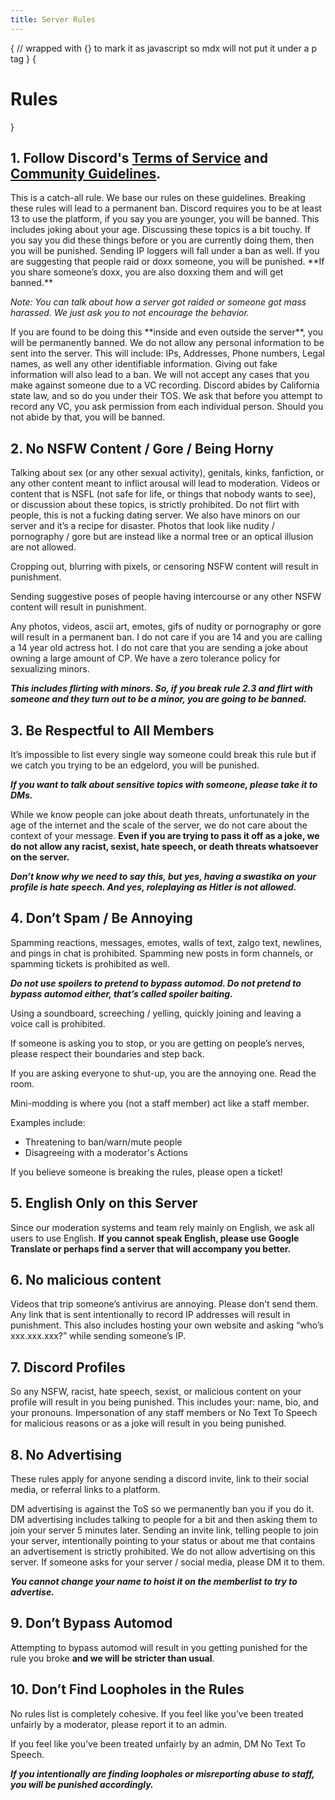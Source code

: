 ```yaml
---
title: Server Rules
---
```



{
// wrapped with {} to mark it as javascript so mdx will not put it under a p tag
}
{<h1 className="text-center text-4xl tracking-tighter font-extrabold md:text-5xl mt-8">Rules</h1>}

## 1. Follow Discord's [Terms of Service](https://discord.com/terms) and [Community Guidelines](https://discord.com/guidelines).
<Callout type="warning" emoji="⚠️">
    This is a catch-all rule. We base our rules on these guidelines. Breaking these rules will lead to a permanent ban.
</Callout>

<ChevronMenu title="1.1. You must be at least 13 years old to be on Discord" openstate={false}>
Discord requires you to be at least 13 to use the platform, if you say you are younger, you will be banned. This includes joking about your age.
</ChevronMenu>

<ChevronMenu title="1.2. Don’t use self-bots, nitro snipers, auto changing statuses, API exploits, or do anything that harms Discord’s servers" openstate={false}>
Discussing these topics is a bit touchy. If you say you did these things before or you are currently doing them, then you will be punished.

<Callout type="info" emoji="ℹ️">
    Sending IP loggers will fall under a ban as well.
</Callout>
</ChevronMenu>

<ChevronMenu title="1.3. Don’t execute or joke about organizing raids or doxxes" openstate={false}>
If you are suggesting that people raid or doxx someone, you will be punished.
**If you share someone’s doxx, you are also doxxing them and will get banned.**

_Note: You can talk about how a server got raided or someone got mass harassed. We just ask you to not encourage the behavior._
</ChevronMenu>

<ChevronMenu title="1.4. Don’t use Discord to scam or send malware / viruses" openstate={false}>
If you are found to be doing this **inside and even outside the server**, you will be permanently banned.
</ChevronMenu>

<ChevronMenu title="1.5 Do not leak private information" openstate={false}>
We do not allow any personal information to be sent into the server. This will include: IPs, Addresses, Phone numbers, Legal names, as well any other identifiable information.

<Callout type="info" emoji="ℹ️">
    Giving out fake information will also lead to a ban.
</Callout>
</ChevronMenu>

<ChevronMenu title="1.6 Recording VCs is not tolerated" openstate={false}>
We will not accept any cases that you make against someone due to a VC recording. Discord abides by California state law, and so do you under their TOS.
We ask that before you attempt to record any VC, you ask permission from each individual person. Should you not abide by that, you will be banned.
</ChevronMenu>

## 2. No NSFW Content / Gore / Being Horny

<ChevronMenu title="2.1. Don’t talk about NSFW content" openstate={false}>
Talking about sex (or any other sexual activity), genitals, kinks, fanfiction, 
or any other content meant to inflict arousal will lead to moderation.
</ChevronMenu>

<ChevronMenu title="2.2. No NSFL or gore content" openstate={false}>
Videos or content that is NSFL (not safe for life, or things that nobody wants to see), or discussion about these topics, is strictly prohibited.
</ChevronMenu>

<ChevronMenu title="2.3. Don’t e-date or try to flirt with someone" openstate={false}>
Do not flirt with people, this is not a fucking dating server.
We also have minors on our server and it’s a recipe for disaster.
</ChevronMenu>

<ChevronMenu title="2.4. Don’t send any bait or cropped or suggestive NSFW content" openstate={false}>
Photos that look like nudity / pornography / gore but are instead like a normal tree or an optical illusion are not allowed.

Cropping out, blurring with pixels, or censoring NSFW content will result in punishment.

Sending suggestive poses of people having intercourse or any other NSFW content will result in punishment.
</ChevronMenu>

<ChevronMenu title="2.5. Don’t send any form of pornography or nudity, or gore" openstate={false}>
Any photos, videos, ascii art, emotes, gifs of nudity or pornography or gore will result in a permanent ban.
</ChevronMenu>

<ChevronMenu title="2.6. Don’t sexualize minors or joke about it" openstate={false}>
I do not care if you are 14 and you are calling a 14 year old actress hot.
I do not care that you are sending a joke about owning a large amount of CP.
We have a zero tolerance policy for sexualizing minors.

**_This includes flirting with minors. So, if you break rule 2.3 and flirt with someone and they turn out to be a minor, you are going to be banned._**
</ChevronMenu>

## 3. Be Respectful to All Members

<ChevronMenu title="3.1. Don’t troll, be toxic, cause arguments, or be rude to members" openstate={false}>

It’s impossible to list every single way someone could break this rule but if we catch you trying to be an edgelord, you will be punished.

**_If you want to talk about sensitive topics with someone, please take it to DMs._**
</ChevronMenu>

<ChevronMenu title="3.2 Don’t be racist, sexist, send death threats, or engage in hate speech" openstate={false}>

While we know people can joke about death threats, unfortunately in the age of the internet and the scale of the server, we do not care about the context of your message.
**Even if you are trying to pass it off as a joke, we do not allow any racist, sexist, hate speech, or death threats whatsoever on the server.**

**_Don’t know why we need to say this, but yes, having a swastika on your profile is hate speech. And yes, roleplaying as Hitler is not allowed._**
</ChevronMenu>

## 4. Don’t Spam / Be Annoying

<ChevronMenu title="4.1. Don’t Spam in VC or Chat" openstate={false}>
Spamming reactions, messages, emotes, walls of text, zalgo text, newlines, and pings in chat is prohibited. Spamming new posts in form channels, or spamming tickets is prohibited as well.

**_Do not use spoilers to pretend to bypass automod. Do not pretend to bypass automod either, that’s called spoiler baiting._**

Using a soundboard, screeching / yelling, quickly joining and leaving a voice call is prohibited.
</ChevronMenu>

<ChevronMenu title="4.2. Don’t Be Annoying" openstate={false}>
If someone is asking you to stop, or you are getting on people’s nerves, please respect their boundaries and step back.

If you are asking everyone to shut-up, you are the annoying one. Read the room.
</ChevronMenu>

<ChevronMenu title="4.3. No Mini-modding" openstate={false}>
Mini-modding is where you (not a staff member) act like a staff member.

Examples include:
 - Threatening to ban/warn/mute people
 - Disagreeing with a moderator's Actions

<Callout type="info" emoji="ℹ️">
    If you believe someone is breaking the rules, please open a ticket!
</Callout>
</ChevronMenu>

## 5. English Only on this Server

Since our moderation systems and team rely mainly on English, we ask all users to use English.
**If you cannot speak English, please use Google Translate or perhaps find a server that will accompany you better.**

## 6. No malicious content

<ChevronMenu title="6.1. No fake virus videos" openstate={false}>
Videos that trip someone’s antivirus are annoying. Please don’t send them.
</ChevronMenu>

<ChevronMenu title="6.2. No Grabify / IP grabbing links or sending someone’s IP" openstate={false}>
Any link that is sent intentionally to record IP addresses will result in punishment.
This also includes hosting your own website and asking “who’s xxx.xxx.xxx?” while sending someone’s IP.
</ChevronMenu>

## 7. Discord Profiles

<ChevronMenu title="7.1. Your Discord Profile must adhere to our rules" openstate={false}>
So any NSFW, racist, hate speech, sexist, or malicious content on your profile will result in you being punished. This includes your: name, bio, and your pronouns. 
</ChevronMenu>

<ChevronMenu title="7.2. No Impersonation" openstate={false}>
Impersonation of any staff members or No Text To Speech for malicious reasons or as a joke will result in you being punished.
</ChevronMenu>

## 8. No Advertising

These rules apply for anyone sending a discord invite, link to their social media, or referral links to a platform.

<ChevronMenu title="8.1. Don’t DM advertise" openstate={false}>
 DM advertising is against the ToS so we permanently ban you if you do it.
 DM advertising includes talking to people for a bit and then asking them to join your server 5 minutes later.
</ChevronMenu>

<ChevronMenu title="8.2. Don’t Advertise on the server" openstate={false}>
Sending an invite link, telling people to join your server, intentionally pointing to your status or about me that contains an advertisement is strictly prohibited.
We do not allow advertising on this server.

<Callout type="info" emoji="ℹ️">
    If someone asks for your server / social media, please DM it to them.
</Callout>

**_You cannot change your name to hoist it on the memberlist to try to advertise._**
</ChevronMenu>

## 9. Don’t Bypass Automod

Attempting to bypass automod will result in you getting punished for the rule you broke **and we will be stricter than usual**.

## 10. Don’t Find Loopholes in the Rules

No rules list is completely cohesive. If you feel like you’ve been treated unfairly by a moderator, please report it to an admin.

If you feel like you’ve been treated unfairly by an admin, DM No Text To Speech.

**_If you intentionally are finding loopholes or misreporting abuse to staff, you will be punished accordingly._**